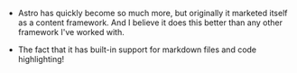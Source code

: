 ---
---

- Astro has quickly become so much more, but originally it marketed itself as a content framework. And I believe it does this better than any other framework I've worked with.

- The fact that it has built-in support for markdown files and code highlighting!
